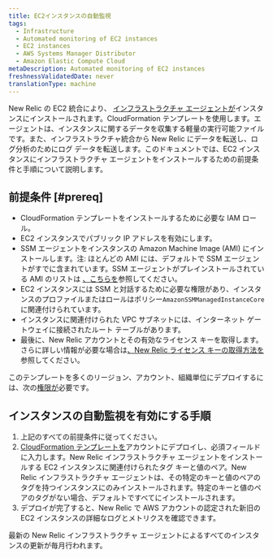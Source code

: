 ```yaml
---
title: EC2インスタンスの自動監視
tags:
  - Infrastructure
  - Automated monitoring of EC2 instances
  - EC2 instances
  - AWS Systems Manager Distributor
  - Amazon Elastic Compute Cloud
metaDescription: Automated monitoring of EC2 instances
freshnessValidatedDate: never
translationType: machine
---
```


New Relic の EC2 統合により、 [インフラストラクチャ エージェントが](/docs/infrastructure/install-infrastructure-agent/get-started/install-infrastructure-agent-new-relic)インスタンスにインストールされます。CloudFormation テンプレートを使用します。エージェントは、インスタンスに関するデータを収集する軽量の実行可能ファイルです。また、インフラストラクチャ統合から New Relic にデータを転送し、ログ分析のためにログ データを転送します。このドキュメントでは、EC2 インスタンスにインフラストラクチャ エージェントをインストールするための前提条件と手順について説明します。

## 前提条件 [#prereq]

* CloudFormation テンプレートをインストールするために必要な IAM ロール。
* EC2 インスタンスでパブリック IP アドレスを有効にします。
* SSM エージェントをインスタンスの Amazon Machine Image (AMI) にインストールします。注: ほとんどの AMI には、デフォルトで SSM エージェントがすでに含まれています。SSM エージェントがプレインストールされている AMI のリストは [、こちらを](https://docs.aws.amazon.com/systems-manager/latest/userguide/ami-preinstalled-agent.html)参照してください。
* EC2 インスタンスには SSM と対話するために必要な権限があり、インスタンスのプロファイルまたはロールはポリシー`AmazonSSMManagedInstanceCore`に関連付けられています。
* インスタンスに関連付けられた VPC サブネットには、インターネット ゲートウェイに接続されたルート テーブルがあります。
* 最後に、New Relic アカウントとその有効なライセンス キーを取得します。さらに詳しい情報が必要な場合は[、New Relic ライセンス キーの取得方法を](/docs/apis/intro-apis/new-relic-api-keys/)参照してください。

このテンプレートを多くのリージョン、アカウント、組織単位にデプロイするには、次の[権限が](https://docs.aws.amazon.com/AWSCloudFormation/latest/UserGuide/stacksets-prereqs.html)必要です。

## インスタンスの自動監視を有効にする手順

1. 上記のすべての前提条件に従ってください。
2. [CloudFormation テンプレートを](https://github.com/aws-quickstart/quickstart-ct-newrelic-one/blob/main/templates/EC2_Quickstart.yml)アカウントにデプロイし、必須フィールドに入力します。New Relic インフラストラクチャ エージェントをインストールする EC2 インスタンスに関連付けられたタグ キーと値のペア。New Relic インフラストラクチャ エージェントは、その特定のキーと値のペアのタグを持つインスタンスにのみインストールされます。特定のキーと値のペアのタグがない場合、デフォルトですべてにインストールされます。
3. デプロイが完了すると、New Relic で AWS アカウントの認定された新旧の EC2 インスタンスの詳細なログとメトリクスを確認できます。

<Callout variant="important">
  最新の New Relic インフラストラクチャ エージェントによるすべてのインスタンスの更新が毎月行われます。
</Callout>
